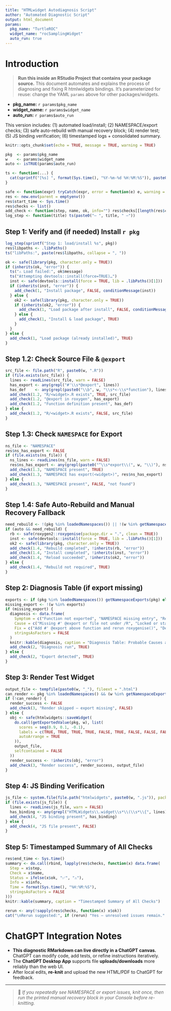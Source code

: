 ```yaml
---
title: "HTMLwidget Autodiagnosis Script"
author: "Automated Diagnostic Script"
output: html_document
params:
  pkg_name: "TurtleROC"
  widget_name: "rocSamplingWidget"
  auto_run: true
---
```


<!-- YAML:LOCK -->
<!-- CHUNKS:LOCK -->

# Introduction

> **Run this inside an RStudio Project that contains your package source.** This document automates and explains the process of diagnosing and fixing R htmlwidgets bindings. It’s parameterized for reuse: change the YAML `params` above for other packages/widgets.

- **pkg_name:** `r params$pkg_name`
- **widget_name:** `r params$widget_name`
- **auto_run:** `r params$auto_run`

This version includes: (1) automated load/install; (2) NAMESPACE/export checks; (3) safe auto-rebuild with manual recovery block; (4) render test; (5) JS binding verification; (6) timestamped logs + consolidated summary.

```r
knitr::opts_chunk$set(echo = TRUE, message = TRUE, warning = TRUE)

pkg  <- params$pkg_name
w    <- params$widget_name
auto <- isTRUE(params$auto_run)

ts <- function(...) {
  cat(sprintf("[%s] ", format(Sys.time(), "%Y-%m-%d %H:%M:%S")), paste0(...), "\n", sep = "")
}

safe <- function(expr) tryCatch(expr, error = function(e) e, warning = function(w) w)
res <- new.env(parent = emptyenv())
res$start_time <- Sys.time()
res$checks <- list()
add_check <- function(step, name, ok, info="") res$checks[[length(res$checks)+1]] <<- list(step=step, name=name, ok=ok, info=info)
log_step <- function(title) ts(paste0("— ", title, " —"))
```

## Step 1: Verify and (if needed) Install `r pkg`

```r
log_step(sprintf("Step 1: load/install %s", pkg))
res$libpaths <- .libPaths()
ts("libPaths:", paste(res$libpaths, collapse = ", "))

ok <- safe(library(pkg, character.only = TRUE))
if (inherits(ok, "error")) {
  ts("⚠️ Load failed:", ok$message)
  ts("Attempting devtools::install(force=TRUE)…")
  inst <- safe(devtools::install(force = TRUE, lib = .libPaths()[1]))
  if (inherits(inst, "error")) {
    add_check(1, "Install package", FALSE, conditionMessage(inst))
  } else {
    ok2 <- safe(library(pkg, character.only = TRUE))
    if (inherits(ok2, "error")) {
      add_check(1, "Load package after install", FALSE, conditionMessage(ok2))
    } else {
      add_check(1, "Install & load package", TRUE)
    }
  }
} else {
  add_check(1, "Load package (already installed)", TRUE)
}
```

## Step 1.2: Check Source File & `@export`

```r
src_file <- file.path("R", paste0(w, ".R"))
if (file.exists(src_file)) {
  lines <- readLines(src_file, warn = FALSE)
  has_export <- any(grepl("#'\\s*@export", lines))
  has_def    <- any(grepl(paste0("\\b", w, "\\s*<-\\s*function"), lines))
  add_check(1.2, "R/<widget>.R exists", TRUE, src_file)
  add_check(1.2, "@export in roxygen", has_export)
  add_check(1.2, "Function definition present", has_def)
} else {
  add_check(1.2, "R/<widget>.R exists", FALSE, src_file)
}
```

## Step 1.3: Check `NAMESPACE` for Export

```r
ns_file <- "NAMESPACE"
res$ns_has_export <- FALSE
if (file.exists(ns_file)) {
  ns_lines <- readLines(ns_file, warn = FALSE)
  res$ns_has_export <- any(grepl(paste0("^\\s*export\\(", w, "\\)"), ns_lines))
  add_check(1.3, "NAMESPACE present", TRUE)
  add_check(1.3, "NAMESPACE has export(<widget>)", res$ns_has_export)
} else {
  add_check(1.3, "NAMESPACE present", FALSE, "not found")
}
```

## Step 1.4: Safe Auto-Rebuild and Manual Recovery Fallback

```r
need_rebuild <- !(pkg %in% loadedNamespaces()) || !(w %in% getNamespaceExports(pkg)) || !isTRUE(res$ns_has_export)
if (auto && need_rebuild) {
  rb <- safe(roxygen2::roxygenise(package.dir = ".", clean = TRUE))
  inst <- safe(devtools::install(force = TRUE, lib = .libPaths()[1]))
  ok2 <- safe(library(pkg, character.only = TRUE))
  add_check(1.4, "Rebuild completed", !inherits(rb, "error"))
  add_check(1.4, "Install completed", !inherits(inst, "error"))
  add_check(1.4, "Reload succeeded", !inherits(ok2, "error"))
} else {
  add_check(1.4, "Rebuild not required", TRUE)
}
```

## Step 2: Diagnosis Table (if export missing)

```r
exports <- if (pkg %in% loadedNamespaces()) getNamespaceExports(pkg) else character()
missing_export <- !(w %in% exports)
if (missing_export) {
  diagnosis <- data.frame(
    Symptom = c("Function not exported", "NAMESPACE missing entry", "Render step blank"),
    Cause = c("Missing #' @export or file not under /R", "Locked or stale NAMESPACE file", "JS or YAML binding mismatch"),
    Fix = c("Add #' @export above function and rerun roxygenise()", "Delete NAMESPACE, rerun roxygen2::roxygenise()", "Check inst/htmlwidgets/*.js and YAML paths"),
    stringsAsFactors = FALSE
  )
  knitr::kable(diagnosis, caption = "Diagnosis Table: Probable Causes and Fixes")
  add_check(2, "Diagnosis run", TRUE)
} else {
  add_check(2, "Export detected", TRUE)
}
```

## Step 3: Render Test Widget

```r
output_file <- tempfile(paste0(w, "_"), fileext = ".html")
can_render <- pkg %in% loadedNamespaces() && (w %in% getNamespaceExports(pkg))
if (!can_render) {
  render_success <- FALSE
  add_check(3, "Render skipped — export missing", FALSE)
} else {
  obj <- safe(htmlwidgets::saveWidget(
    do.call(getExportedValue(pkg, w), list(
      scores = seq(0.9, 0.1, -0.1),
      labels = c(TRUE, TRUE, TRUE, TRUE, FALSE, TRUE, FALSE, FALSE, FALSE),
      autoArrange = TRUE
    )),
    output_file,
    selfcontained = FALSE
  ))
  render_success <- !inherits(obj, "error")
  add_check(3, "Render success", render_success, output_file)
}
```

## Step 4: JS Binding Verification

```r
js_file <- system.file(file.path("htmlwidgets", paste0(w, ".js")), package = pkg)
if (file.exists(js_file)) {
  lines <- readLines(js_file, warn = FALSE)
  has_binding <- any(grepl("HTMLWidgets\\.widget\\s*\\(\\s*\\{", lines))
  add_check(4, "JS binding present", has_binding)
} else {
  add_check(4, "JS file present", FALSE)
}
```

## Step 5: Timestamped Summary of All Checks

```r
res$end_time <- Sys.time()
summary <- do.call(rbind, lapply(res$checks, function(x) data.frame(
  Step = x$step,
  Check = x$name,
  Status = ifelse(x$ok, "✅", "⚠️"),
  Info = x$info,
  Time = format(Sys.time(), "%H:%M:%S"),
  stringsAsFactors = FALSE
)))
knitr::kable(summary, caption = "Timestamped Summary of All Checks")

rerun <- any(!sapply(res$checks, function(x) x$ok))
cat("\nRerun suggested:", if (rerun) "Yes — unresolved issues remain." else "No — all checks passed.", "\n")
```

# ChatGPT Integration Notes

- **This diagnostic RMarkdown can live directly in a ChatGPT canvas.** ChatGPT can modify code, add tests, or refine instructions iteratively.
- The **ChatGPT Desktop App** supports file **uploads/downloads** more reliably than the web UI.
- After local edits, **re-knit** and upload the new HTML/PDF to ChatGPT for feedback.

---

> 🧠 *If you repeatedly see NAMESPACE or export issues, knit once, then run the printed manual recovery block in your Console before re-knitting.*

